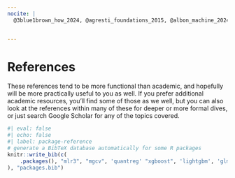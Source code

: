 ```yaml
---
nocite: |
  @3blue1brown_how_2024, @agresti_foundations_2015, @albon_machine_2024, @albon_machine_2024-1, @amazon_what_2024, @andrej_karpathy_lets_2024, @angelopoulos_gentle_2022, @arel-bundock_marginal_2024, @bai_understanding_2021, @barrett_causal_2024, @belkin_reconciling_2019, @bergmann_what_2023, @biecek_explanatory_2020, @bischl_applied_2024, @bishop_pattern_2006, @boehmke_hands-machine_2020, @boykis_what_2023, @breiman_statistical_2001, @brownlee_gentle_2016, @brownlee_gentle_2019, @brownlee_gradient_2021, @brownlee_how_2020, @burges_learning_2005, @burges_ranknet_2016, @burkner_ordinal_2019, @bycroft_llm_2023, @carpenter_prior_2023, @causalml_causalml_2023, @cawley_over-fitting_2010, @chawla_smote_2002, @chernozhukov_applied_2024, @clark_bayesian_2022, @clark_deep_2022, @clark_generalized_2022, @clark_graphical_2018, @clark_mixed_2023, @clark_model_2021, @clark_practical_2020, @clark_thinking_2018, @clark_this_2021, @cohen_statistical_2009, @cross_validated_answer_2011, @cross_validated_answer_2020, @cross_validated_answer_2021, @cross_validated_why_2016, @cunningham_causal_2023, @dahabreh_causal_2024, @databricks_what_2019, @davison_bootstrap_1997, @dobson_introduction_2018, @dunn_distribution-free_2020, @dunn_generalized_2018, @efron_introduction_1994, @elor_smote_2022, @facure_alves_causal_2022, @fahrmeir_regression_2021, @faraway_extending_2016, @faraway_linear_2014, @ferrari_beta_2004, @fleuret_little_2023, @fortuner_machine_2023, @fox_applied_2015, @gelman_advanced_2024, @gelman_bayesian_2013, @gelman_data_2006, @gelman_garden_2013, @gelman_regression_2020, @gelman_what_2013, @goodfellow_deep_2016, @google_classification_2024, @google_imbalanced_2023, @google_introduction_2023, @google_machine_2023, @google_mlops_2024, @google_reducing_2024, @google_what_2024, @gorishniy_tabr_2023, @greene_econometric_2017, @grolemund_welcome_2023, @hardin_generalized_2018, @harrell_regression_2015, @hastie_elements_2017, @heiss_marginalia_2022, @hernan_c-word_2018, @hernan_causal_2012, @howard_practical_2024, @hugging_face_byte-pair_2024, @hvitfeldt_feature_2024, @hyndman_forecasting_2021, @ivanova_comprehension_2020, @james_introduction_2021, @jiang_visual_2020, @jordan_introduction_2018, @kirillov_segment_2023, @koenker_galton_2000, @koenker_quantile_2005, @kruschke_doing_2010, @kuhn_applied_2023, @kuhn_tidy_2023, @kunzel_metalearners_2019, @lang_mlr3_2019, @lecun_self-supervised_2021, @lee_deep_2017, @leech_questionable_2024, @lones_how_2024, @mahr_random_2021, @masis_interpretable_2023, @mayo_error_2019, @mccullagh_generalized_2019, @mcculloch_logical_1943, @mcelreath_statistical_2020, @mckinney_python_2023, @microsoft_generative_2024, @mit_opencourseware_6_2017, @molnar_interpretable_2023, @molnar_introduction_2024, @monroe_imbalanced_2025, @morgan_counterfactuals_2014, @murphy_machine_2012, @murphy_probabilistic_2023, @navarro_learning_2018, @neal_priors_1996, @nelder_generalized_1972, @niculescu-mizil_predicting_2005, @pearl_causal_2009, @pearl_causal_2022, @pedregosa_scikit-learn_2011, @peng_r_2022, @penn_state_54_2018, @pochinkov_llm_2023, @pok_how_2020, @power_grokking_2022, @prince_understanding_2023, @quantmetry_mapie_2024, @raschka_about_2014, @raschka_build_2023, @raschka_losses_2022, @raschka_machine_2022, @raschka_machine_2023, @rasmussen_gaussian_2005, @ripley_pattern_1996, @roback_beyond_2021, @roberts_neural_2000, @robins_marginal_2000, @rocca_handling_2019, @rovine_peirce_2004, @schmidhuber_annotated_2022, @scikit-learn_116_2023, @scikit-learn_nested_2023, @sen_decoder-only_2024, @shalizi_f-tests_2015, @shevchenko_types_2023, @shorten_text_2021, @simpson_using_2021, @stackexchange_are_2015, @statquest_with_josh_starmer_bootstrapping_2021, @statquest_with_josh_starmer_gradient_2019, @statquest_with_josh_starmer_stochastic_2019, @turrell_python_2024, @ucla_advanced_research_computing_faq_2023, @ucla_advanced_research_computing_faq_2023-1, @ushey_arrays_2024, @vanderplas_python_2016, @vanderweele_invited_2012, @vaswani_attention_2017, @vig_deconstructing_2019, @walker_analyzing_2023, @weed_learning_2021, @welchowski_techniques_2022, @wikipedia_cross-entropy_2024, @wikipedia_exponential_2024, @wikipedia_gradient_2024, @wikipedia_relationships_2023, @wikipedia_replication_2024, @witten_bias-variance_2020, @wood_generalized_2017, @wooldridge_introductory_2012, @ye_modern_2024, @yeh_ai_2024, @zhang_dive_2023


---
```



# References

These references tend to be more functional than academic, and hopefully will be more practically useful to you as well. If you prefer additional academic resources, you'll find some of those as we well, but you can also look at the references within many of these for deeper or more formal dives, or just search Google Scholar for any of the topics covered.

::: {#refs}
:::


```r
#| eval: false
#| echo: false
#| label: package-reference
# generate a BibTeX database automatically for some R packages
knitr::write_bib(c(
    .packages(), "mlr3", "mgcv", 'quantreg' "xgboost", 'lightgbm', 'glmnet'
), "packages.bib")
```

